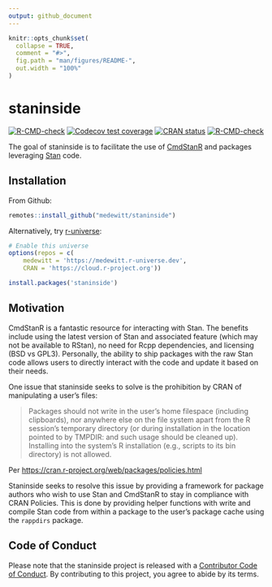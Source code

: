 ```yaml
---
output: github_document
---
```


<!-- README.md is generated from README.Rmd. Please edit that file -->

```r
knitr::opts_chunk$set(
  collapse = TRUE,
  comment = "#>",
  fig.path = "man/figures/README-",
  out.width = "100%"
)
```

# staninside

<!-- badges: start -->
[![R-CMD-check](https://github.com/medewitt/staninside/workflows/R-CMD-check/badge.svg)](https://github.com/medewitt/staninside/actions)
[![Codecov test coverage](https://codecov.io/gh/medewitt/staninside/branch/main/graph/badge.svg)](https://codecov.io/gh/medewitt/staninside?branch=main)
[![CRAN status](https://www.r-pkg.org/badges/version/staninside)](https://CRAN.R-project.org/package=staninside)
[![R-CMD-check](https://github.com/medewitt/staninside/actions/workflows/R-CMD-check.yaml/badge.svg)](https://github.com/medewitt/staninside/actions/workflows/R-CMD-check.yaml)
<!-- badges: end -->

The goal of staninside is to facilitate the use of [CmdStanR](https://mc-stan.org/cmdstanr/) and packages leveraging [Stan](https://mc-stan.org/) code.

## Installation

From Github:

``` r
remotes::install_github("medewitt/staninside")
```

Alternatively, try [r-universe](https://medewitt.r-universe.dev/ui#builds):

```r
# Enable this universe
options(repos = c(
    medewitt = 'https://medewitt.r-universe.dev',
    CRAN = 'https://cloud.r-project.org'))

install.packages('staninside')
```

## Motivation

CmdStanR is a fantastic resource for interacting with Stan.
The benefits include using the latest version of Stan and associated feature (which may not be available to RStan), no need for Rcpp dependencies, and licensing (BSD vs GPL3).
Personally, the ability to ship packages with the raw Stan code allows users to directly interact with the code and update it based on their needs. 

One issue that staninside seeks to solve is the prohibition by CRAN of manipulating a user's files:

>Packages should not write in the user’s home filespace (including clipboards), nor anywhere else on the file system apart from the R session’s temporary directory (or during installation in the location pointed to by TMPDIR: and such usage should be cleaned up). Installing into the system’s R installation (e.g., scripts to its bin directory) is not allowed.

Per <https://cran.r-project.org/web/packages/policies.html>

Staninside seeks to resolve this issue by providing a framework for package authors who wish to use Stan and CmdStanR to stay in compliance with CRAN Policies.
This is done by providing helper functions with write and compile Stan code from within a package to the user's package cache using the `rappdirs` package. 

## Code of Conduct

Please note that the staninside project is released with a [Contributor Code of Conduct](https://contributor-covenant.org/version/2/0/CODE_OF_CONDUCT.html). By contributing to this project, you agree to abide by its terms.

